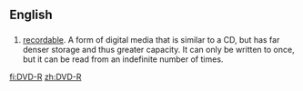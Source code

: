 ==English==

==={{initialism-old|en}}===
{{head|en}}

# {{w|Digital Versatile Disc}} [[recordable]].  A form of digital media that is similar to a CD, but has far denser storage and thus greater capacity.  It can only be written to once, but it can be read from an indefinite number of times.

[[fi:DVD-R]]
[[zh:DVD-R]]